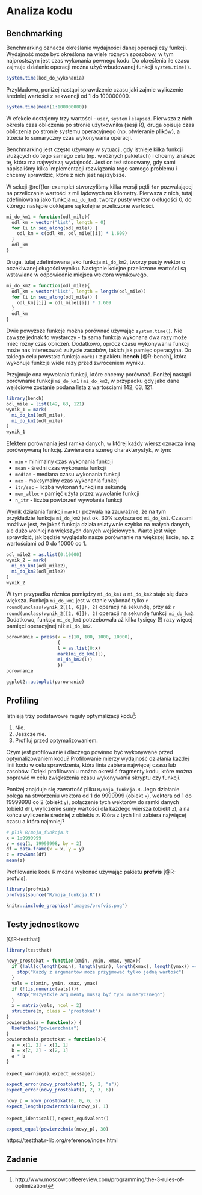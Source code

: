 # Analiza kodu {#analiza-kodu}

<!-- benchmarking -->
<!-- profiling -->
<!-- testing -->

## Benchmarking

Benchmarking oznacza określanie wydajności danej operacji czy funkcji.
Wydajność może być określona na wiele różnych sposobów, w tym najprostszym jest czas wykonania pewnego kodu.
Do określenia ile czasu zajmuje działanie operacji można użyć wbudowanej funkcji `system.time()`.

```r
system.time(kod_do_wykonania)
```

Przykładowo, poniżej nastąpi sprawdzenie czasu jaki zajmie wyliczenie średniej wartości z sekwencji od 1 do 100000000.

```r
system.time(mean(1:100000000))
```

W efekcie dostajemy trzy wartości - `user`, `system` i `elapsed`. Pierwsza z nich określa czas obliczenia po stronie użytkownika (sesji R), druga opisuje czas obliczenia po stronie systemu operacyjnego (np. otwieranie plików), a trzecia to sumaryczny czas wykonywania operacji.

Benchmarking jest często używany w sytuacji, gdy istnieje kilka  funkcji służących do tego samego celu (np. w różnych pakietach) i chcemy znaleźć tę, która ma najwyższą wydajność.
Jest on też stosowany, gdy sami napisaliśmy kilka implementacji rozwiązania tego samego problemu i chcemy sprawdzić, które z nich jest najszybsze.

W sekcji \@ref(for-example) stworzyliśmy kilka wersji pętli `for` pozwalającej na przeliczanie wartości z mil lądowych na kilometry. 
Pierwsza z nich, tutaj zdefiniowana jako funkcja `mi_do_km1`, tworzy pusty wektor o długości 0, do którego następie doklejane są kolejne przeliczone wartości.

```r
mi_do_km1 = function(odl_mile){
  odl_km = vector("list", length = 0)
  for (i in seq_along(odl_mile)) {
    odl_km = c(odl_km, odl_mile[[i]] * 1.609)
  }
  odl_km
}
```

Druga, tutaj zdefiniowana jako funkcja `mi_do_km2`, tworzy pusty wektor o oczekiwanej długości wyniku. 
Następnie kolejne przeliczone wartości są wstawiane w odpowiednie miejsca wektora wynikowego.

```r
mi_do_km2 = function(odl_mile){
  odl_km = vector("list", length = length(odl_mile))
  for (i in seq_along(odl_mile)) {
    odl_km[[i]] = odl_mile[[i]] * 1.609
  }
  odl_km
}
```

Dwie powyższe funkcje można porównać używając `system.time()`. 
Nie zawsze jednak to wystarczy - ta sama funkcja wykonana dwa razy może mieć różny czas obliczeń.<!--why??-->
Dodatkowo, oprócz czasu wykonywania funkcji może nas interesować zużycie zasobów, takich jak pamięc operacyjna.
Do takiego celu powstała funkcja `mark()` z pakietu **bench** [@R-bench], która wykonuje funkcje wiele razy przed zwróceniem wyniku.

Przyjmuje ona wywołania funkcji, które chcemy porównać.
Poniżej nastąpi porównanie funkcji `mi_do_km1` i `mi_do_km2`, w przypadku gdy jako dane wejściowe zostanie podana lista z wartościami 142, 63, 121.

```r
library(bench)
odl_mile = list(142, 63, 121)
wynik_1 = mark(
  mi_do_km1(odl_mile),
  mi_do_km2(odl_mile)
)
wynik_1
```

Efektem porównania jest ramka danych, w której każdy wiersz oznacza inną porównywaną funkcję.
Zawiera ona szereg charakterystyk, w tym:

- `min` - minimalny czas wykonania funkcji
- `mean` - średni czas wykonania funkcji
- `median` - mediana czasu wykonania funkcji
- `max` - maksymalny czas wykonania funkcji
- `itr/sec` - liczba wykonań funkcji na sekundę
- `mem_alloc` - pamięć użyta przez wywołanie funkcji
- `n_itr` - liczba powtórzeń wywołania funkcji

Wynik działania funkcji `mark()` pozwala na zauważnie, że na tym przykładzie funkcja `mi_do_km2` jest ok. 30% szybsza od `mi_do_km1`.
Czasami możliwe jest, że jakaś funkcja działa relatywnie szybko na małych danych, ale dużo wolniej na większych danych wejściowych.
Warto jest więc sprawdzić, jak będzie wyglądało nasze porównanie na większej liście, np. z wartościami od 0 do 10000 co 1.

```r
odl_mile2 = as.list(0:10000)
wynik_2 = mark(
  mi_do_km1(odl_mile2),
  mi_do_km2(odl_mile2)
)
wynik_2
```

W tym przypadku róznica pomiędzy `mi_do_km1` a `mi_do_km2` staje się dużo większa. 
Funkcja `mi_do_km1` jest w stanie wykonać tylko `r round(unclass(wynik_2[[1, 6]]), 2)` operacji na sekundę, przy aż `r round(unclass(wynik_2[[2, 6]]), 2)` operacji na sekundę funkcji `mi_do_km2`.
Dodatkowo, funkcja `mi_do_km1` potrzebowała aż kilka tysięcy (!) razy więcej pamięci operacyjnej niż `mi_do_km2`.

```r
porownanie = press(x = c(10, 100, 1000, 10000),
                   {
                   l = as.list(0:x)
                   mark(mi_do_km1(l),
                   mi_do_km2(l))
                   })
porownanie
```

```r
ggplot2::autoplot(porownanie)
```

## Profiling

Istnieją trzy podstawowe reguły optymalizacji kodu^[http://www.moscowcoffeereview.com/programming/the-3-rules-of-optimization/]:

1. Nie.
2. Jeszcze nie.
3. Profiluj przed optymalizowaniem.

Czym jest profilowanie i dlaczego powinno być wykonywane przed optymalizowaniem kodu?
Profilowanie mierzy wydajność działania każdej linii kodu w celu sprawdzenia, która linia zabiera najwięcej czasu lub zasobów.
Dzięki profilowaniu można określić fragmenty kodu, które można poprawić w celu zwiększenia czasu wykonywania skryptu czy funkcji.

Poniżej znajduje się zawartość pliku `R/moja_funkcja.R`.
Jego działanie polega na stworzeniu wektora od 1 do 9999999 (obiekt `x`), wektora od 1 do 19999998 co 2 (obiekt `y`), połączenie tych wektorów do ramki danych (obiekt `df`), wyliczenie sumy wartości dla każdego wiersza (obiekt `z`), a na końcu wyliczenie średniej z obiektu `z`.
Która z tych linii zabiera najwięcej czasu a która najmniej?

```r
# plik R/moja_funkcja.R
x = 1:9999999
y = seq(1, 19999998, by = 2)
df = data.frame(x = x, y = y)
z = rowSums(df)
mean(z)
```

Profilowanie kodu R można wykonać używając pakietu **profvis** [@R-profvis].

```r
library(profvis)
profvis(source("R/moja_funkcja.R"))
```

```r
knitr::include_graphics("images/profvis.png")
```

<!-- add image/app -->

<!-- profiling -->
<!-- https://r-prof.github.io/jointprof/articles/proposal.html -->

<!-- https://adv-r.hadley.nz/perf-improve.html -->

<!--  Wektoryzacja kodu -->
<!-- vectorized vs not-vectorized -->
<!-- https://rstudio-education.github.io/hopr/speed.html -->

## Testy jednostkowe

[@R-testthat]

```r
library(testthat)
```

```r
nowy_prostokat = function(xmin, ymin, xmax, ymax){
  if (!all(c(length(xmin), length(ymin), length(xmax), length(ymax)) == 1)){
    stop("Każdy z argumentów może przyjmować tylko jedną wartość")
  }
  vals = c(xmin, ymin, xmax, ymax)
  if (!(is.numeric(vals))){
    stop("Wszystkie argumenty muszą być typu numerycznego")
  }
  x = matrix(vals, ncol = 2)
  structure(x, class = "prostokat")
}
powierzchnia = function(x) {
  UseMethod("powierzchnia")
}
powierzchnia.prostokat = function(x){
  a = x[1, 2] - x[1, 1]
  b = x[2, 2] - x[2, 1]
  a * b
}
```



`expect_warning()`, `expect_message()`

```r
expect_error(nowy_prostokat(3, 5, 2, "a"))
expect_error(nowy_prostokat(1, 2, 3, 6))
```

```r
nowy_p = nowy_prostokat(0, 0, 6, 5)
expect_length(powierzchnia(nowy_p), 1)
```

`expect_identical()`, `expect_equivalent()`

```r
expect_equal(powierzchnia(nowy_p), 30)
```

https://testthat.r-lib.org/reference/index.html

<!-- When you find a bug, write a test -->
<!-- Automated testing with Travis CI + codecov -->

## Zadanie

<!-- 1. benchmarking -->
<!-- porównaj rowsum vs colsum vs loops implementation -->
<!-- 2. profiling -->
<!-- ??? -->